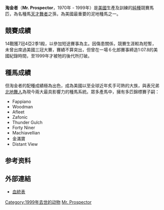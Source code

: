 {{Infobox racehorse
| horsename = 淘金者
| image = Mr. Prospector.jpg
| caption = 淘金者在Claiborne牧場, 1981年
| sire = [[Raise_a_Native|Raise a Native]]
| grandsire = [[天才舞者|天才舞者]]
| dam = Gold Digger
| damsire = [[Nashua_(horse)|Nashua]]
| sex = 雄
| foaled = 1970年1月28日<ref name="equineline1970">{{cite web |url=http://www.equineline.com/Free-5X-Pedigree.cfm?page_state=ORDER_AND_CONFIRM&reference_number=334449&registry=T&horse_name=Mr.%20Prospector&dam_name=Gold%20Digger&foaling_year=1970&nicking_stats_indicator=Y |title=Kentucky Gold pedigree |publisher=equineline.com |date=2012-05-08 |accessdate=2012-08-16 |archive-date=2016-04-02 |archive-url=https://web.archive.org/web/20160402135845/http://www.equineline.com/Free-5X-Pedigree.cfm?page_state=ORDER_AND_CONFIRM&reference_number=334449&registry=T&horse_name=Mr.%20Prospector&dam_name=Gold%20Digger&foaling_year=1970&nicking_stats_indicator=Y |dead-url=yes }}</ref>
| death_date = 1999年6月1日（29歲）
| country = [[美國|美國]]
| colour = [[棗色_(馬)|棗]]
| breeder = [[Leslie_Combs_II|Leslie Combs II]]
| owner = Abraham I. Savin
| trainer = [[Warren_A._Croll,_Jr.|Jimmy Croll]]
| record = 14: 7–4–2
| earnings = $112,171<ref name="EquibaseProfile">{{cite web|title=Mr. Prospector – Equibase Profile|url=http://www.equibase.com/profiles/Results.cfm?type=Horse&refno=334449&registry=T&rbt=TB|website=www.equibase.com|accessdate=31 May 2017|language=en|archive-date=2021-02-09|archive-url=https://web.archive.org/web/20210209125038/https://www.equibase.com/profiles/Results.cfm?type=Horse&refno=334449&registry=T&rbt=TB|dead-url=no}}</ref>
| race = [[Gravesend_Handicap|Gravesend Handicap]] (1974)<br>[[Whirlaway_Stakes|Whirlaway Handicap]] (1974)
| awards= [[Leading_sire_in_North_America|Leading sire in North America]] (1987, 1988)<br>[[Leading_broodmare_sire_in_North_America|Leading broodmare sire in North America]] <br>(1997–2003, 2005–06)
| honours = 灣流園馬場每年舉辦三級賽'''淘金者錦標'''
}}

'''淘金者'''（'''Mr. Prospector'''，1970年 - 1999年）是[[美國|美國]]生產及訓練的[[純種馬|純種]]競賽馬匹，為名種馬[[天才舞者|天才舞者]]之孫，為美國最重要的泥地種馬之一。

==競賽成績==
14戰獲7冠4亞2季1殿，以參加短途賽事為主。因傷患關係，競賽生涯較為短暫，未曾出席過美國三冠大賽，賽績不算突出，但曾在一場６化郎賽事締造1:07.8的美國紀錄時間，至1999年才被牠的後代所打破。

==種馬成績==
但淘金者的配種成績極為出色，成為美國以至全球近年炙手可熱的大族，與表兄弟[[北地舞人|北地舞人]]為現今兩大最具影響力的種馬系統。眾多產馬中，擁有多匹錦標賽子嗣：

* Fappiano
* Woodman
* Afleet
* Zafonic
* Thunder Gulch
* Forty Niner
* Machiavellian
* 金滿寶
* Distant View

==参考资料==
{{Reflist}}

==外部連結==
*[http://www.pedigreequery.com/mr+prospector 血統表] {{Wayback|url=http://www.pedigreequery.com/mr+prospector |date=20210416113158 }}

{{DEFAULTSORT:Mr. Prospector}}
[[Category:1999年去世的动物|Category:1999年去世的动物]]
[[Category:競賽馬匹|Mr. Prospector]]
